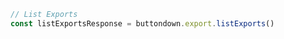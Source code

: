 ```typescript index.ts
// List Exports
const listExportsResponse = buttondown.export.listExports()
```